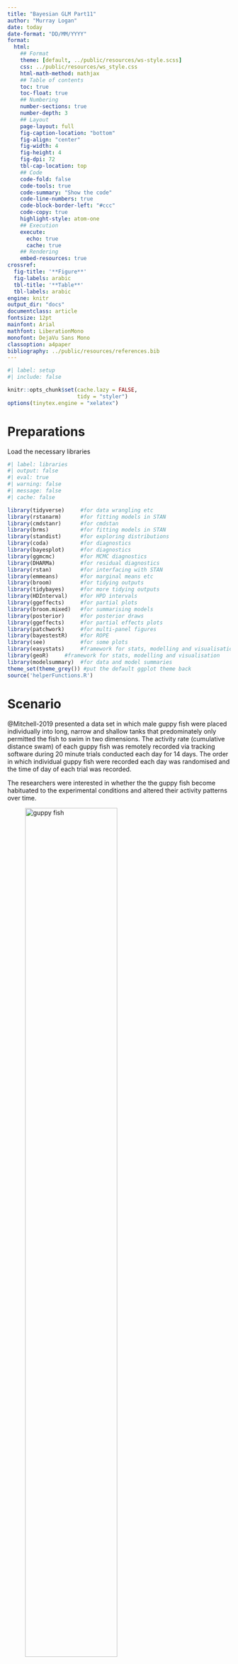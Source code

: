 ```yaml
---
title: "Bayesian GLM Part11"
author: "Murray Logan"
date: today
date-format: "DD/MM/YYYY"
format: 
  html:
    ## Format
    theme: [default, ../public/resources/ws-style.scss]
    css: ../public/resources/ws_style.css
    html-math-method: mathjax
    ## Table of contents
    toc: true
    toc-float: true
    ## Numbering
    number-sections: true
    number-depth: 3
    ## Layout
    page-layout: full
    fig-caption-location: "bottom"
    fig-align: "center"
    fig-width: 4
    fig-height: 4
    fig-dpi: 72
    tbl-cap-location: top
    ## Code
    code-fold: false
    code-tools: true
    code-summary: "Show the code"
    code-line-numbers: true
    code-block-border-left: "#ccc"
    code-copy: true
    highlight-style: atom-one
    ## Execution
    execute:
      echo: true
      cache: true
    ## Rendering
    embed-resources: true
crossref:
  fig-title: '**Figure**'
  fig-labels: arabic
  tbl-title: '**Table**'
  tbl-labels: arabic
engine: knitr
output_dir: "docs"
documentclass: article
fontsize: 12pt
mainfont: Arial
mathfont: LiberationMono
monofont: DejaVu Sans Mono
classoption: a4paper
bibliography: ../public/resources/references.bib
---
```


```r
#| label: setup
#| include: false

knitr::opts_chunk$set(cache.lazy = FALSE,
                      tidy = "styler")
options(tinytex.engine = "xelatex")
```


# Preparations

Load the necessary libraries

```r
#| label: libraries
#| output: false
#| eval: true
#| warning: false
#| message: false
#| cache: false

library(tidyverse)     #for data wrangling etc
library(rstanarm)      #for fitting models in STAN
library(cmdstanr)      #for cmdstan
library(brms)          #for fitting models in STAN
library(standist)      #for exploring distributions
library(coda)          #for diagnostics
library(bayesplot)     #for diagnostics
library(ggmcmc)        #for MCMC diagnostics
library(DHARMa)        #for residual diagnostics
library(rstan)         #for interfacing with STAN
library(emmeans)       #for marginal means etc
library(broom)         #for tidying outputs
library(tidybayes)     #for more tidying outputs
library(HDInterval)    #for HPD intervals
library(ggeffects)     #for partial plots
library(broom.mixed)   #for summarising models
library(posterior)     #for posterior draws
library(ggeffects)     #for partial effects plots
library(patchwork)     #for multi-panel figures
library(bayestestR)    #for ROPE
library(see)           #for some plots
library(easystats)     #framework for stats, modelling and visualisation
library(geoR)     #framework for stats, modelling and visualisation
library(modelsummary)  #for data and model summaries 
theme_set(theme_grey()) #put the default ggplot theme back
source('helperFunctions.R')
```

# Scenario

@Mitchell-2019 presented a data set in which male guppy fish were
placed individually into long, narrow and shallow tanks that
predominately only permitted the fish to swim in two dimensions. The
activity rate (cumulative distance swam) of each guppy fish was
remotely recorded via tracking software during 20 minute trials
conducted each day for 14 days. The order in which individual guppy
fish were recorded each day was randomised and the time of day of each
trial was recorded.

The researchers were interested in whether the the guppy fish become
habituated to the experimental conditions and altered their activity
patterns over time.

![guppy fish](../public/resources/guppy.png){#fig-guppy width=70%}

The data are in the file
**mitchell.csv** in the **data** folder.

| ID   | TOD  | Day | Dist_moved |
|------|------|-----|------------|
| A39  | 0.39 | 7   | 3439.93    |
| A3   | 0.39 | 7   | 2795.08    |
| A13  | 0.39 | 7   | 5258.79    |
| \... | \... |     |            |

: Format of the mitchell.csv data file {#tbl-mitchell .table-condensed}

---------------- ---------------------------------------------------
**ID**:           Individual guppy fish ID - Random variable
**TOD**:          Time of day of observation as a proportion - Predictor variable
**Day**:          Day post entry into tank - Predictor variable
**Dist_moved**:   Total distance (cm) moved in 20 min trial - Response variable
---------------- ---------------------------------------------------
 
: Description of the variables in the mitchell data file {#tbl-mitchell1 .table-condensed}
 
# Read in the data

```r
mitchell <- read_csv("../public/data/mitchell.csv", trim_ws = TRUE)
```

<!-- START_PRIVATE-->
::: {.panel-tabset}

## glimpse
```r
#| label: examinData
glimpse(mitchell)
```

## head
```r
## Explore the first 6 rows of the data
head(mitchell)
```

## str
```r
str(mitchell)
```

## Easystats (datawizard)
```r
mitchell |> datawizard::data_codebook()
```

## Skim (modelsummary)
```r
mitchell |> modelsummary::datasummary_skim()
mitchell |> modelsummary::datasummary_skim(by = "Day")
```

:::
<!-- END_PRIVATE-->

# Data preparation
<!-- START_PRIVATE--> 
Let start by declaring the categorical variables
and random effect as factors.


```r
mitchell <- mitchell |>
  mutate(ID = factor(ID),
    fDay = factor(Day))
```
<!-- END_PRIVATE-->

# Exploratory data analysis

<!-- START_PRIVATE--> As the response represents a strictly positive
real number (total distance moved), it would make sense to start by
considering a Gamma model.

Note, also that the response variable are relatively large distances
(as the units of distance used were centimeters). It might be worth
dividing these values by 100 or even 1000 during the modelling
process.

<!-- END_PRIVATE-->
Model formula:
$$
\begin{align}
y_i/1000 &\sim{} \mathcal{Gamma}(\lambda_i)\\
ln(\lambda_i) &=\boldsymbol{\beta} \bf{X_i} + \boldsymbol{\gamma} \bf{Z_i}
\end{align}
$$

where $\boldsymbol{\beta}$ and $\boldsymbol{\gamma}$ are vectors of
the fixed and random effects parameters respectively and $\bf{X}$ is
the model matrix representing the overall intercept and effects of day
and time of day on the total distance moved during the trial. $\bf{Z}$
represents a cell means model matrix for the random intercepts
associated with individual guppies.

<!-- START_PRIVATE-->
::: {.panel-tabset}
## Boxplots
```r
mitchell |> ggplot(aes(y = Dist_moved)) +
  geom_boxplot()
## mitchell |> ggplot(aes(y = Dist)) +
##   geom_boxplot()
mitchell |> ggplot(aes(y = Dist_moved)) +
  geom_boxplot() +
  scale_y_log10()
mitchell |> ggplot(aes(y = TOD)) +
  geom_boxplot() +
  scale_y_log10()
mitchell |> ggplot(aes(y = Day)) +
  geom_boxplot() 
```
## Scatter plots
```r
## mitchell |> ggplot(aes(y = Dist, x = Day)) +
##   geom_point() +
##   geom_line(aes(group = ID))
mitchell |> ggplot(aes(y = Dist_moved, x = TOD)) +
  geom_point() +
  geom_line(aes(group = ID))
```
## Facet plots
```r
mitchell |> ggplot(aes(y = Dist_moved, x = Day)) +
  geom_point() +
  scale_y_log10() +
  #scale_x_log10() +
  geom_smooth(method =  "lm") +
  facet_wrap(~ID)
mitchell |> ggplot(aes(y = Dist_moved, x = TOD)) +
  geom_point() +
  scale_y_log10() +
  #scale_x_log10() +
  geom_smooth(method =  "lm") +
  facet_wrap(~ID)

mitchell |> ggplot(aes(y = Day, x = TOD)) +
  geom_point() 
```
:::
<!-- END_PRIVATE-->


To reduce compute time, we will reduce the data set to a selection of
ID's

```r
#| label: prepare_data
#| results: markup
#| eval: true
#| echo: true
#| cache: false
mitchell <- mitchell |>
  filter(ID %in% c("B80", "B60", "B58", "B34", "B30", "B28")) |>
    droplevels()
mitchell |> ggplot(aes(y = Dist_moved, x = Day)) +
  geom_point() +
  scale_y_log10() +
  scale_x_log10() +
  geom_smooth(method =  "lm") +
  facet_wrap(~ID)
```


# Fit the model 

<!-- START_PRIVATE-->
::: {.panel-tabset}
## brms 
:::: {.panel-tabset}
### Using default priors

In `brms`, the default priors are designed to be weakly informative.  They are
chosen to provide moderate regularisation (to help prevent over fitting) and
help stabilise the computations.

Unlike `rstanarm`, `brms` models must be compiled before they start sampling.
For most models, the compilation of the stan code takes around 45 seconds.

```r
mitchell.form <- bf(Dist_moved ~ scale(Day) + scale(TOD),
                family=Gamma(link='log'))
options(width=150)
mitchell.form |> get_prior(data = mitchell)
options(width=80)
```
### Defining priors

The following link provides some guidance about defining priors.
[https://github.com/stan-dev/stan/wiki/Prior-Choice-Recommendations]

When defining our own priors, we typically do not want them to be scaled.

If we wanted to define our own priors that were less vague, yet still not likely
to bias the outcomes, we could try the following priors (mainly plucked out of
thin air):

- $\beta_0$: normal centred at 134 with a standard deviation of 65
  - mean of 134: since `median(log(mitchell$Dist_moved/1000))`
  - sd pf 0.7: since `mad(log(mitchell$Dist_moved/1000))`
- $\beta_1$: normal centred at 0 with a standard deviation of 2
  - sd of 1: since `mad(log(Dist_moved/1000))/mad(scale(Day))`
- $\sigma$: half-t centred at 0 with a standard deviation of 65 OR
  - sd pf 65: since `mad(log(mitchell$Dist_moved/1000))`
- $\sigma$: gamma with shape parameters of 2 and 1
- $\beta_0$: normal centred at 1.5 with a standard deviation of 1.5
  - mean of 1.5: since `mean(log(mitchell$Dist_moved/1000))` or `mean(asinh(mitchell$Dist_moved/(2*1))/log(exp(1)))`
  - sd of 1.5: since `sd(log(mitchell$Dist_moved/1000))` or `sd(asinh(mitchell$Dist_moved/(2*1))/log(exp(1)))`

```r
mitchell |> 
  summarise(
    Int_mu = median(log(Dist_moved)),
    Int_sd = mad(log(Dist_moved)),
    b1_sd = mad(log(Dist_moved))/mad(scale(Day)),
    b2_sd = mad(log(Dist_moved))/mad(scale(TOD)),
    )
```

```r
mitchell.form <- bf(Dist_moved ~ scale(Day) + scale(TOD) + (1 | ID),
                family=Gamma(link='log'))
get_prior(mitchell.form, data = mitchell)
priors <- prior(normal(8.3, 0.8), class = 'Intercept') +
    prior(normal(0, 0.8), class = 'b') +
    prior(student_t(3, 0, 0.8), class = 'sd') +
    prior(gamma(0.01, 0.01), class = 'shape') 
mitchell.brm2 <- brm(mitchell.form, 
                 data = mitchell,
                 prior = priors,
                 sample_prior = 'only',
                 iter = 5000,
                 warmup = 1000,
                 chains = 3,  
                 cores = 3,
                 thin = 10,
                 refresh = 100,
                 seed = 123,
                 control =  list(adapt_delta = 0.99, max_treedepth = 20),
                 backend = "cmdstanr"
                 )

```

```r
mitchell.brm2 |>
    conditional_effects("Day") |>
    plot(points = TRUE)
mitchell.brm2 |>
    conditional_effects("Day") |>
    plot(points = TRUE) |>
    wrap_plots() &
  scale_y_log10()


mitchell.brm2 |>
    conditional_effects("TOD") |>
  plot(points = TRUE)

mitchell.brm2 |>
    conditional_effects("TOD") |>
  plot(points = TRUE) |>
    wrap_plots() &
  scale_y_log10()
```

The above seem sufficiently wide whilst at the same time not providing any encouragement for the sampler
to wander off into very unsupported areas.

```r
mitchell.brm3 <- update(mitchell.brm2,  
                       sample_prior = 'yes',
                       chains =  3, cores =  3,
                       refresh = 100)
save(mitchell.brm3, file = '../ws/testing/mitchell.brm3b')
```

```r
mitchell.brm3 |>
    conditional_effects("Day") |>
    plot(points = TRUE) |>
    wrap_plots() &
  scale_y_log10()

mitchell.brm3 |>
    conditional_effects("TOD") |>
  plot(points = TRUE) |>
    wrap_plots() &
  scale_y_log10()

mitchell.brm3 |> SUYR_prior_and_posterior()
```

::::

:::

<!-- END_PRIVATE-->

# MCMC sampling diagnostics
<!-- START_PRIVATE-->
::: {.panel-tabset}

In addition to the regular model diagnostics checking, for Bayesian analyses, it
is also necessary to explore the MCMC sampling diagnostics to be sure that the
chains are well mixed and have converged on a stable posterior.

There are a wide variety of tests that range from the big picture, overall chain
characteristics to the very specific detailed tests that allow the experienced
modeller to drill down to the very fine details of the chain behaviour.
Furthermore, there are a multitude of packages and approaches for exploring
these diagnostics.

## brms 
:::: {.panel-tabset}
### stan plots

The `brms` package offers a range of MCMC diagnostics.
Lets start with the MCMC diagnostics.

Of these, we will focus on:

- stan_trace: this plots the estimates of each parameter over the post-warmup
  length of each MCMC chain. Each chain is plotted in a different colour, with
  each parameter in its own facet. Ideally, each **trace** should just look like
  noise without any discernible drift and each of the traces for a specific
  parameter should look the same (i.e, should not be displaced above or below
  any other trace for that parameter).
  
```r
mitchell.brm3$fit |> stan_trace()
mitchell.brm3$fit |> stan_trace(inc_warmup=TRUE)
```

   The chains appear well mixed and very similar
   
- stan_acf (auto-correlation function): plots the auto-correlation between successive
  MCMC sample lags for each parameter and each chain
  
```r
mitchell.brm3$fit |> stan_ac() 
```

   There is no evidence of auto-correlation in the MCMC samples

- stan_rhat: Rhat is a **scale reduction factor** measure of convergence between the chains.  The closer the
  values are to 1, the more the chains have converged.  Values greater than 1.05
  indicate a lack of convergence.  There will be an Rhat value for each
  parameter estimated.

```r
mitchell.brm3$fit |> stan_rhat() 
```

  All Rhat values are below 1.05, suggesting the chains have converged.
  
- stan_ess (number of effective samples): the ratio of the number of effective
  samples (those not rejected by the sampler) to the number of samples provides
  an indication of the effectiveness (and efficiency) of the MCMC sampler.
  Ratios that are less than 0.5 for a parameter suggest that the sampler spent
  considerable time in difficult areas of the sampling domain and rejected more
  than half of the samples (replacing them with the previous effective sample).  
  
  If the ratios are low, tightening the priors may help.
  
```r
mitchell.brm3$fit |> stan_ess()
```

  Ratios all very high.

```r
mitchell.brm3$fit |> stan_dens(separate_chains = TRUE)
```

::::
:::
<!-- END_PRIVATE-->

# Model validation 

<!-- START_PRIVATE-->
::: {.panel-tabset}
## brms 
:::: {.panel-tabset}
### pp check
Post predictive checks provide additional diagnostics about the fit of the
model.  Specifically, they provide a comparison between predictions drawn from
the model and the observed data used to train the model.

```r
available_ppc()
```

- dens_overlay: plots the density distribution of the observed data (black line)
overlayed on top of 50 density distributions generated from draws from the model
(light blue).  Ideally, the 50 realisations should be roughly consistent with
the observed data.

```r
mitchell.brm3 |> pp_check(type = 'dens_overlay', ndraws = 100)
```

The model draws appear to represent the shape of the observed data reasonably well 

- error_scatter_avg: this plots the observed values against the average
  residuals. Similar to a residual plot, we do not want to see any patterns in
  this plot.  There is some pattern remaining in these residuals.

```r
mitchell.brm3 |> pp_check(type = 'error_scatter_avg')
```

The predictive error seems to be related to the predictor - the model performs
poorest at higher recruitments.

- intervals:  plots the observed data overlayed on top of posterior predictions
associated with each level of the predictor.  Ideally, the observed data should
all fall within the predictive intervals.


```r
mitchell.brm3 |> pp_check(type='intervals')
## mitchell.brm3 |> pp_check(group='DENSITY', type='intervals')
```

Whilst the modelled predictions do a reasonable job of representing the observed data, 
the observed data do appear to be more varied than the model is representing.

The `shinystan` package allows the full suite of MCMC diagnostics and posterior
predictive checks to be accessed via a web interface.

```r
#library(shinystan)
#launch_shinystan(mitchell.brm3)
```

### DHARMa residuals

DHARMa residuals provide very useful diagnostics.  Unfortunately, we cannot
directly use the `simulateResiduals()` function to generate the simulated
residuals.  However, if we are willing to calculate some of the components
yourself, we can still obtain the simulated residuals from the fitted stan model.

We need to supply:

- simulated (predicted) responses associated with each observation.
- observed values
- fitted (predicted) responses (averaged) associated with each observation

```r
preds <- mitchell.brm3 |> posterior_predict(nsamples = 250,  summary = FALSE)
mitchell.resids <- createDHARMa(simulatedResponse = t(preds),
                            observedResponse = mitchell$Dist,
                            fittedPredictedResponse = apply(preds, 2, median),
                            integerResponse = FALSE)
mitchell.resids |> plot()

mitchell.resids |> testDispersion()
```

```r
mitchell.resids <- make_brms_dharma_res(mitchell.brm3, integerResponse = FALSE)
wrap_elements(~testUniformity(mitchell.resids)) +
               wrap_elements(~plotResiduals(mitchell.resids, form = factor(rep(1, nrow(mitchell))))) +
               wrap_elements(~plotResiduals(mitchell.resids, quantreg = TRUE)) +
               wrap_elements(~testDispersion(mitchell.resids))

mitchell.resids |> testTemporalAutocorrelation(time = mitchell$Day)

mitchell.resid1 <- mitchell.resids |>
  recalculateResiduals(group = mitchell$Day, aggregateBy = sum)
  ## recalculateResiduals(group = interaction(mitchell$Day,  mitchell$ID),  aggregateBy = mean)
mitchell.resid1 |> testTemporalAutocorrelation(time=unique(mitchell$Day))
autocor_check(mitchell, mitchell.brm3, variable =  "Day", n.sim =  250)

mitchell.brm3 |> augment() |>
  group_by(ID) |>
  reframe(ACF = as.numeric(acf(.resid, plot =  FALSE)$acf)) |>
  group_by(ID) |>
  mutate(N =  1:n()) |> 
  ungroup() |>
  group_by(N) |>
  summarise(ACF = mean(ACF)) |> 
  ggplot(aes(y =  ACF, x =  N)) +
  geom_hline(yintercept =  0) +
  geom_segment(aes(yend =  0, xend =  N))
```
**Conclusions:**

- there is evidence of a lack of fit
- there is evidence of temporal autocorrelation

::::
:::
<!-- END_PRIVATE-->

# Refit model
 
<!-- START_PRIVATE-->
```r
mitchell.form <- bf(Dist_moved ~ scale(Day) + scale(TOD) + (1 |ID) +
                      ar(time = Day, gr = ID, p = 1, cov =  TRUE),
                family=Gamma(link='log'))
get_prior(mitchell.form, data = mitchell)

priors <- prior(normal(8.3, 0.8), class = "Intercept") +
    prior(normal(0, 0.8), class = "b") +
    prior(student_t(3, 0, 0.8), class = "sd") +
    prior(gamma(0.01, 0.01), class = "shape") +
    prior(student_t(3, 0, 0.8), class = "sderr")
mitchell.brm4 <- brm(mitchell.form, 
                 data = mitchell,
                 prior = priors,
                 sample_prior = 'yes',
                 iter = 5000,
                 warmup = 1000,
                 chains = 3,  
                 cores = 3,
                 thin = 20,  ## note, I have increased this
                 refresh = 100,
                 seed = 123,
                 control =  list(adapt_delta = 0.99, max_treedepth = 20),
                 backend = "cmdstanr"
                 )

save(mitchell.brm4, file = '../ws/testing/mitchell.brm4b')
```
```r
mitchell.brm4 |>
    conditional_effects("Day") |>
    plot(points = TRUE) |>
    wrap_plots() &
  scale_y_log10()

mitchell.brm4 |>
    conditional_effects("TOD") |>
  plot(points = TRUE) |>
    wrap_plots() &
  scale_y_log10()

mitchell.brm4 |> SUYR_prior_and_posterior()
```

### stan plots

The `brms` package offers a range of MCMC diagnostics.
Lets start with the MCMC diagnostics.

Of these, we will focus on:

- stan_trace: this plots the estimates of each parameter over the post-warmup
  length of each MCMC chain. Each chain is plotted in a different colour, with
  each parameter in its own facet. Ideally, each **trace** should just look like
  noise without any discernible drift and each of the traces for a specific
  parameter should look the same (i.e, should not be displaced above or below
  any other trace for that parameter).
  
```r
mitchell.brm4$fit |> stan_trace()
```

   The chains appear well mixed and very similar
   
- stan_acf (auto-correlation function): plots the auto-correlation between successive
  MCMC sample lags for each parameter and each chain
  
```r
mitchell.brm4$fit |> stan_ac() 
```

   There is no evidence of auto-correlation in the MCMC samples

- stan_rhat: Rhat is a **scale reduction factor** measure of convergence between the chains.  The closer the
  values are to 1, the more the chains have converged.  Values greater than 1.05
  indicate a lack of convergence.  There will be an Rhat value for each
  parameter estimated.

```r
mitchell.brm4$fit |> stan_rhat() 
```

  All Rhat values are below 1.05, suggesting the chains have converged.
  
- stan_ess (number of effective samples): the ratio of the number of effective
  samples (those not rejected by the sampler) to the number of samples provides
  an indication of the effectiveness (and efficiency) of the MCMC sampler.
  Ratios that are less than 0.5 for a parameter suggest that the sampler spent
  considerable time in difficult areas of the sampling domain and rejected more
  than half of the samples (replacing them with the previous effective sample).  
  
  If the ratios are low, tightening the priors may help.
  
```r
mitchell.brm4$fit |> stan_ess()
```

  Ratios all very high.

```r
mitchell.brm4$fit |> stan_dens(separate_chains = TRUE)
```


### pp check

```r
mitchell.brm4 |> pp_check(type = 'dens_overlay', ndraws = 100) 
```


### DHARMa residuals

DHARMa residuals provide very useful diagnostics.  Unfortunately, we cannot
directly use the `simulateResiduals()` function to generate the simulated
residuals.  However, if we are willing to calculate some of the components
yourself, we can still obtain the simulated residuals from the fitted stan model.

We need to supply:

- simulated (predicted) responses associated with each observation.
- observed values
- fitted (predicted) responses (averaged) associated with each observation


```r
mitchell.resids <- make_brms_dharma_res(mitchell.brm4, integerResponse = FALSE)
wrap_elements(~testUniformity(mitchell.resids)) +
               wrap_elements(~plotResiduals(mitchell.resids, form = factor(rep(1, nrow(mitchell))))) +
               wrap_elements(~plotResiduals(mitchell.resids, quantreg = TRUE)) +
               wrap_elements(~testDispersion(mitchell.resids))

mitchell.resid1 <- mitchell.resids |>
  recalculateResiduals(group = mitchell$Day, aggregateBy = sum)
mitchell.resid1 |> testTemporalAutocorrelation(time=unique(mitchell$Day))
autocor_check(mitchell, mitchell.brm4, variable =  "Day", n.sim =  250)
```
**Conclusions:**

- the simulated residuals do suggest that there might be a dispersion issue 
- it might be worth exploring either zero-inflation, a negative
  binomial model, or including a observation-level random effect.

```r
#| label: name
#| results: markup
#| eval: true
#| echo: true
#| cache: false

mitchell.brm4 |> augment() |>
  group_by(ID) |>
  reframe(ACF = as.numeric(acf(.resid, plot =  FALSE)$acf)) |>
  group_by(ID) |>
  mutate(N =  1:n()) |> 
  ungroup() |>
  group_by(N) |>
  summarise(ACF = mean(ACF)) |> 
  ggplot(aes(y =  ACF, x =  N)) +
  geom_hline(yintercept =  0) +
  geom_segment(aes(yend =  0, xend =  N))

```

<!-- END_PRIVATE-->
